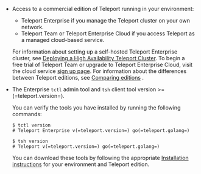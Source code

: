 - Access to a commercial edition of Teleport running in your environment:
  
  - Teleport Enterprise if you manage the Teleport cluster on your own network.
  - Teleport Team or Teleport Enterprise Cloud if you access Teleport as a managed cloud-based service.
  
  For information about setting up a self-hosted Teleport Enterprise cluster, see [Deploying a High 
  Availability Teleport Cluster](../deploy-a-cluster/high-availability.mdx).
  To begin a free trial of Teleport Team or upgrade to Teleport Enterprise Cloud, visit the cloud
  service [sign up page](https://goteleport.com/signup/).
  For information about the differences between Teleport editions, see [Comparing 
  editions](../choose-an-edition/introduction.mdx/#comparing-editions) .

- The Enterprise `tctl` admin tool and `tsh` client tool version >= (=teleport.version=). 
  
  You can verify the tools you have installed by running the following commands:

  ```code
  $ tctl version
  # Teleport Enterprise v(=teleport.version=) go(=teleport.golang=)
  
  $ tsh version
  # Teleport v(=teleport.version=) go(=teleport.golang=)
  ```

  You can download these tools by following the appropriate [Installation 
  instructions](../installation.mdx/#installation-instructions) for your environment and Teleport edition.
